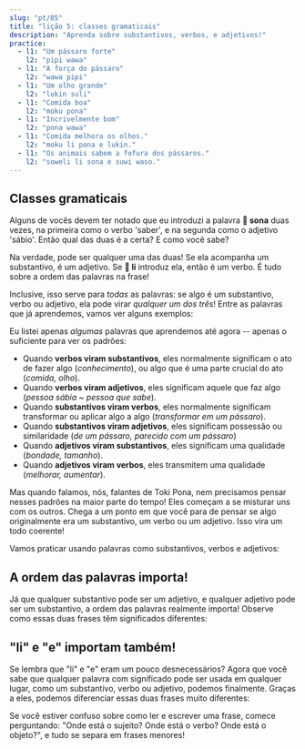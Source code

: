 ```yaml
---
slug: "pt/05"
title: "lição 5: classes gramaticais"
description: "Aprenda sobre substantivos, verbos, e adjetivos!"
practice:
  - l1: "Um pássaro forte"
    l2: "pipi wawa"
  - l1: "A força do pássaro"
    l2: "wawa pipi"
  - l1: "Um olho grande"
    l2: "lukin suli"
  - l1: "Comida boa"
    l2: "moku pona"
  - l1: "Incrivelmente bom"
    l2: "pona wawa"
  - l1: "Comida melhora os olhos."
    l2: "moku li pona e lukin."
  - l1: "Os animais sabem a fofura dos pássaros."
    l2: "soweli li sona e suwi waso."
---
```



## Classes gramaticais

Alguns de vocês devem ter notado que eu introduzi a palavra **󱥡 sona** duas vezes, na primeira como o verbo 'saber', e na segunda como o adjetivo 'sábio'. Então qual das duas é a certa? E como você sabe?

Na verdade, pode ser qualquer uma das duas! Se ela acompanha um substantivo, é um adjetivo. Se **󱤧 li** introduz ela, então é um verbo. É tudo sobre a ordem das palavras na frase!

Inclusive, isso serve para _todas_ as palavras: se algo é um substantivo, verbo ou adjetivo, ela pode virar _qualquer um dos três_! Entre as palavras que já aprendemos, vamos ver alguns exemplos:

<List>
  <Word sl="lukin" m="S: olho; V: ver" />
  <Word sl="moku" m="S: comida; V: consumir, comer" />
  <Word sl="sona" m="S: conhecimento, sabedoria; V: saber; Adj: conhecedor, sábio" />
  <Word sl="suli" m="S: tamanho; V: aumentar, enfatizar; Adj: grande, importante" />
  <Word sl="pona" m="S: bondade; V: melhorar; Adj: bom, agradável" />
  <Word sl="waso" m="S: pássaro; V: transformar em um pássaro; Adj: de um pássaro, parecido com um pássaro" />
</List>

Eu listei apenas *algumas* palavras que aprendemos até agora -- apenas o suficiente para ver os padrões:
* Quando **verbos viram substantivos**, eles normalmente significam o ato de fazer algo (*conhecimento*), ou algo que é uma parte crucial do ato (*comida, olho*).
* Quando **verbos viram adjetivos**, eles significam aquele que faz algo (*pessoa sábia ~ pessoa que sabe*).
* Quando **substantivos viram verbos**, eles normalmente significam transformar ou aplicar algo a algo (*transformar em um pássaro*).
* Quando **substantivos viram adjetivos**, eles significam possessão ou similaridade (*de um pássaro, parecido com um pássaro*)
* Quando **adjetivos viram substantivos**, eles significam uma qualidade (*bondade, tamanho*).
* Quando **adjetivos viram verbos**, eles transmitem uma qualidade (*melhorar, aumentar*).

Mas quando falamos, nós, falantes de Toki Pona, nem precisamos pensar nesses padrões na maior parte do tempo! Eles começam a se misturar uns com os outros. Chega a um ponto em que você para de pensar se algo originalmente era um substantivo, um verbo ou um adjetivo. Isso vira um todo coerente! 

Vamos praticar usando palavras como substantivos, verbos e adjetivos:

<List>
  <Sentence sl="lukin li pona e sona." m="Olhos melhoram o conhecimento." />
  <Sentence sl="moku li suli e pipi." m="Comida faz os insetos crescerem." />
  <Sentence
    sl="moku li wawa e soweli lili."
    m="Comida fortalece o animal pequeno."
  />
</List>

## A ordem das palavras importa!

Já que qualquer substantivo pode ser um adjetivo, e qualquer adjetivo pode ser um substantivo, a ordem das palavras realmente importa! Observe como essas duas frases têm significados diferentes:

<List>
  <Word sl="soweli suli" m="Animal grande" />
  <Word sl="suli soweli" m="O tamanho de um animal" />
  <Sentence
    sl="soweli suli li sona e suli soweli."
    m="O animal grande sabe o tamanho de um animal."
  />
</List>

## "li" e "e" importam também!

Se lembra que "li" e "e" eram um pouco desnecessários? Agora que você sabe que qualquer palavra com significado pode ser usada em qualquer lugar, como um substantivo, verbo ou adjetivo, podemos finalmente. Graças a eles, podemos diferenciar essas duas frases muito diferentes:

<List>
  <Word sl="soweli sona" m="Animal sábio" />
  <Word sl="sona pona" m="Conhecimento bom; saber bem" />
  <Word sl="pona waso" m="bondade do pássaro" />
  <Sentence
    sl="soweli sona li pona e waso."
    m="O animal sábio ajuda o pássaro."
  />
  <Sentence
    sl="soweli li sona pona e waso."
    m="O animal conhece bem o pássaro."
  />
  <Sentence
    sl="soweli li sona e pona waso."
    m="O animal sabe quão bom o pássaro é."
  />
</List>
Se você estiver confuso sobre como ler e escrever uma frase, comece perguntando:
"Onde está o sujeito? Onde está o verbo? Onde está o objeto?", e tudo se separa em frases menores!

<Practice exercises={frontmatter.practice} />
